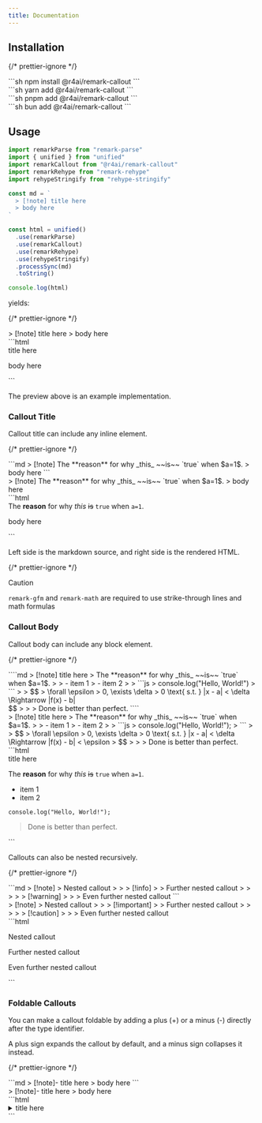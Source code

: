 ```yaml
---
title: Documentation
---
```



## Installation

{/* prettier-ignore */}
<Tabs defaultValue="npm" client:visible>
  <div slot="npm">
    ```sh
    npm install @r4ai/remark-callout
    ```
  </div>
  <div slot="yarn">
    ```sh
    yarn add @r4ai/remark-callout
    ```
  </div>
  <div slot="pnpm">
    ```sh
    pnpm add @r4ai/remark-callout
    ```
  </div>
  <div slot="bun">
    ```sh
    bun add @r4ai/remark-callout
    ```
  </div>
</Tabs>

## Usage

```ts
import remarkParse from "remark-parse"
import { unified } from "unified"
import remarkCallout from "@r4ai/remark-callout"
import remarkRehype from "remark-rehype"
import rehypeStringify from "rehype-stringify"

const md = `
  > [!note] title here
  > body here
`

const html = unified()
  .use(remarkParse)
  .use(remarkCallout)
  .use(remarkRehype)
  .use(rehypeStringify)
  .processSync(md)
  .toString()

console.log(html)
```

yields:

{/* prettier-ignore */}
<Tabs defaultValue="Preview" client:visible>
  <div slot="Preview">
    > [!note] title here
    > body here
  </div>
  <div slot="Code">
    ```html
    <div data-callout data-callout-type="note" >
      <div data-callout-title>title here</div>
      <div data-callout-body>
        <p>body here</p>
      </div>
    </div>
    ```
  </div>
</Tabs>

The preview above is an example implementation.

### Callout Title

Callout title can include any inline element.

{/* prettier-ignore */}
<TwoCols>
  <div slot="left">
    ```md
    > [!note] The **reason** for why _this_ ~~is~~ `true` when $a=1$.
    > body here
    ```
  </div>
  <div slot="right">
    <Tabs defaultValue="Preview" client:visible>
      <div slot="Preview" class="*:mb-0">
        > [!note] The **reason** for why _this_ ~~is~~ `true` when $a=1$.
        > body here
      </div>
      <div slot="Code">
        ```html
        <div data-callout data-callout-type="note">
          <div data-callout-title>
            The <strong>reason</strong> for why <em>this</em> <del>is</del>
            <code>true</code> when <code class="language-math math-inline">a=1</code>.
          </div>
          <div data-callout-body>
            <p>body here</p>
          </div>
        </div>
        ```
      </div>
    </Tabs>
  </div>
</TwoCols>

Left side is the markdown source, and right side is the rendered HTML.

{/* prettier-ignore */}
> [!caution]
> `remark-gfm` and `remark-math` are required to use strike-through lines and math formulas

### Callout Body

Callout body can include any block element.

{/* prettier-ignore */}
<TwoCols>
  <div slot="left">
    ````md
    > [!note] title here
    > The **reason** for why _this_ ~~is~~ `true` when $a=1$.
    >
    > - item 1
    > - item 2
    >
    > ```js
    > console.log("Hello, World!")
    > ```
    >
    > $$
    > \forall \epsilon > 0, \exists \delta > 0 \text{ s.t. } |x - a| < \delta \Rightarrow |f(x) - b| <div \epsilon
    > $$
    >
    > > Done is better than perfect.
    ````
  </div>
  <div slot="right">
    <Tabs defaultValue="Preview" client:visible>
      <div slot="Preview">
        > [!note] title here
        > The **reason** for why _this_ ~~is~~ `true` when $a=1$.
        >
        > - item 1
        > - item 2
        >
        > ```js
        > console.log("Hello, World!");
        > ```
        >
        > $$
        > \forall \epsilon > 0, \exists \delta > 0 \text{ s.t. } |x - a| < \delta \Rightarrow |f(x) - b| < \epsilon
        > $$
        >
        > > Done is better than perfect.
      </div>
      <div slot="Code">
        ```html
        <div data-callout data-callout-type="note">
          <div data-callout-title>title here</div>
          <div data-callout-body>
            <p>The <strong>reason</strong> for why <em>this</em> <del>is</del>
            <code>true</code> when <code class="language-math math-inline">a=1</code>.</p>
            <ul>
              <li>item 1</li>
              <li>item 2</li>
            </ul>
            <pre><code class="language-js">console.log("Hello, World!");</code></pre>
            <div class="math math-display">
              <div class="math-display">
                <span class="math" style="display: none;">\forall \epsilon &gt; 0, \exists \delta &gt; 0 \text{ s.t. } |x - a| &lt; \delta \Rightarrow |f(x) - b| &lt; \epsilon</span>
              </div>
            </div>
            <blockquote>
              <p>Done is better than perfect.</p>
            </blockquote>
          </div>
        </div>
        ```
      </div>
    </Tabs>
  </div>
</TwoCols>

Callouts can also be nested recursively.

{/* prettier-ignore */}
<TwoCols>
  <div slot="left">
    ```md
    > [!note]
    > Nested callout
    >
    > > [!info]
    > > Further nested callout
    > >
    > > > [!warning]
    > > > Even further nested callout
    ```
  </div>
  <div slot="right">
    <Tabs defaultValue="Preview" client:visible>
      <div slot="Preview">
        > [!note]
        > Nested callout
        >
        > > [!important]
        > > Further nested callout
        > >
        > > > [!caution]
        > > > Even further
        nested callout
      </div>
      <div slot="Code">
        ```html
        <div data-callout data-callout-type="note">
          <div data-callout-title></div>
          <div data-callout-body>
            <p>Nested callout</p>
            <div data-callout data-callout-type="important">
              <div data-callout-title></div>
              <div data-callout-body>
                <p>Further nested callout</p>
                <div data-callout data-callout-type="caution">
                  <div data-callout-title></div>
                  <div data-callout-body>
                    <p>Even further nested callout</p>
                  </div>
                </div>
              </div>
            </div>
          </div>
        </div>
        ```
      </div>
    </Tabs>
  </div>
</TwoCols>

### Foldable Callouts

You can make a callout foldable by adding a plus (+) or a minus (-) directly after the type identifier.

A plus sign expands the callout by default, and a minus sign collapses it instead.

{/* prettier-ignore */}
<TwoCols>
  <div slot="left" class="*:first:mt-0">
    ```md
    > [!note]- title here
    > body here
    ```
  </div>
  <div slot="right">
    <Tabs defaultValue="Preview" client:visible>
      <div slot="Preview">
        > [!note]- title here
        > body here
      </div>
      <div slot="Code">
        ```html
        <details data-callout data-callout-type="note">
          <summary data-callout-title>title here</summary>
          <div data-callout-body>
            <p>body here</p>
          </div>
        </details>
        ```
      </div>
    </Tabs>
  </div>
</TwoCols>
